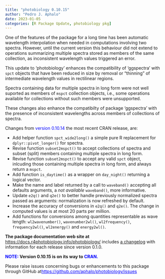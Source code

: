 ```yaml
---
title: "photobiology 0.10.15"
author: "Pedro J. Aphalo"
date: 2023-01-05
categories: [R Package Update, photobiology pkg]
---
```


One of the features of the package for a long time has been automatic wavelength interpolation when needed in computations involving two spectra. However, until the current version this behaviour did not extend to operations summarizing multiple spectra stored as members of the same collection, as inconsistent wavelength values triggered an error.

This update to 'photobiology' enhances the compatibility of 'ggspectra' with `spct` objects that have been reduced in size by removal or "thinning" of intermediate wavelength values in rectilinear regions.

Spectra containing data for multiple spectra in long form were not well suported as members of `mspct` collection objects, i.e., some operations available for collections without such members were unsupported.

These changes also enhance the compatibilty of package 'ggspectra' with the presence of inconsistent wavelengths across members of collections of spectra.

Changes from [version 0.10.14]{style="color: #0000ff;"} the most recent CRAN release, are:

<ul>

<li>Add helper function `spct_wide2long()` a simple pure R replacement for `dplyr::pivot_longer()` for spectra.</li>

<li>Revise function `subset2mspct()` to accept collections of spectra and subset (split) members containing multiple spectra in long form.</li>

<li>Revise function `subset2mspct()` to accept any valid `spct` object, inlcuding those containing multiple spectra in long form, and always return a `mspct`.</li>

<li>Add function `is_daytime()` as a wrapper on `day_night()` returning a logical vector.</li>

<li>Make the name and label returned by a call to `waveband()` accepting all defaults arguments, a *not available* `waveband()`, more informative.</li>

<li>Update `e2q()` and `q2e()` to better handle previously normalized spectra passed as arguments: normalization is now refreshed by default.</li>

<li>Increase the accuracy of conversions in `e2q()` and `q2e()`. The change in computed values is at most 20 parts per million.</li>

<li>Add functions for conversions among quantities representable as wave length: `wl2wavenumber()`, `wavenumber2wl()`, `wl2frequency()`, `frequency2wl()`, `wl2energy()` and `energy2wl()`.</li>

</ul>

<strong>The package documentation web site at</strong><a href="https://docs.r4photobiology.info/photobiology/"> https://docs.r4photobiology.info/photobiology/</a> includes <a href="https://docs.r4photobiology.info/photobiology/news/index.html">a changelog</a> with information for each release since version 0.1.0.

[<strong>]{style="text-indent: 0em;"}[NOTE:]{style="color: #0000ff;"} Version 0.10.15 is on its way to [CRAN. ]{style="color: #0000ff;"}</strong><strong>[ </strong>]{style="text-indent: 0em;"}

[Please raise issues concerning bugs or enhancements to this package through GitHub at]{style="text-indent: 0em;"}[ <a style="text-indent: 0em; color: #0000ff;" href="https://bitbucket.org/aphalo/photobiology/issues">https://github.com/aphalo/photobiology/issues</a>]{style="color: #0000ff;"}
